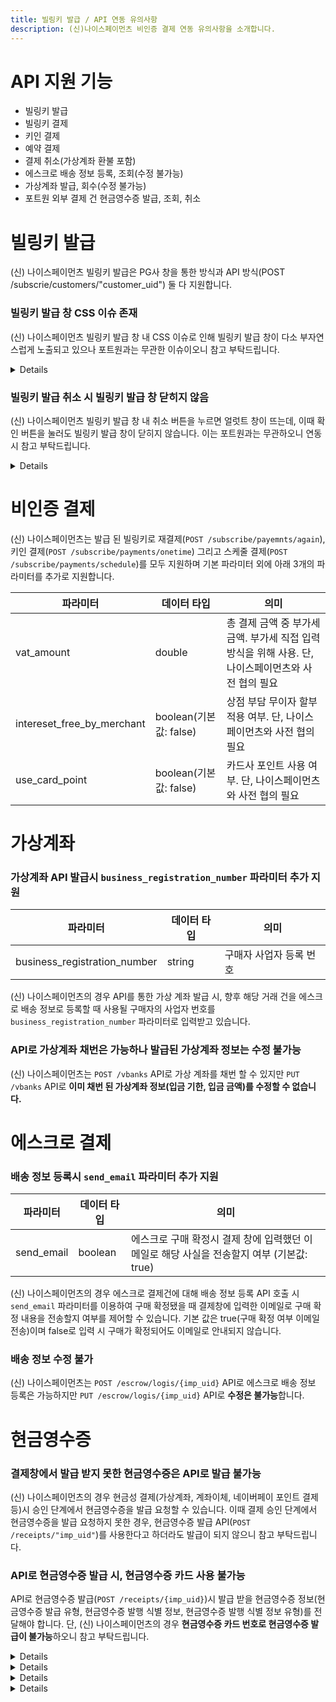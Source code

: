 ```yaml
---
title: 빌링키 발급 / API 연동 유의사항
description: (신)나이스페이먼츠 비인증 결제 연동 유의사항을 소개합니다.
---
```



# API 지원 기능

- 빌링키 발급
- 빌링키 결제
- 키인 결제
- 예약 결제
- 결제 취소(가상계좌 환불 포함)
- 에스크로 배송 정보 등록, 조회(수정 불가능)
- 가상계좌 발급, 회수(수정 불가능)
- 포트원 외부 결제 건 현금영수증 발급, 조회, 취소

# 빌링키 발급

(신) 나이스페이먼츠 빌링키 발급은 PG사 창을 통한 방식과 API 방식(POST /subscrie/customers/"customer_uid") 둘 다 지원합니다.

### 빌링키 발급 창 CSS 이슈 존재

(신) 나이스페이먼츠 빌링키 발급 창 내 CSS 이슈로 인해 빌링키 발급 창이 다소 부자연스럽게 노출되고 있으나 포트원과는 무관한 이슈이오니 참고 부탁드립니다.

<Details>
<p slot="summary">자세히 보기</p>


<Figure src={screenshot1} />

</Details>

### 빌링키 발급 취소 시 빌링키 발급 창 닫히지 않음

(신) 나이스페이먼츠 빌링키 발급 창 내 취소 버튼을 누르면 얼럿트 창이 뜨는데, 이때 확인 버튼을 눌러도 빌링키 발급 창이 닫히지 않습니다. 이는 포트원과는 무관하오니 연동 시 참고 부탁드립니다.

<Details>
<p slot="summary">자세히 보기</p>


<Figure src={screenshot2} />

</Details>

# 비인증 결제

(신) 나이스페이먼츠는 발급 된 빌링키로 재결제(`POST /subscribe/payemnts/again`), 키인 결제(`POST /subscribe/payments/onetime`) 그리고 스케줄 결제(`POST /subscribe/payments/schedule`)를 모두 지원하며 기본 파라미터 외에 아래 3개의 파라미터를 추가로 지원합니다.

| 파라미터                   | 데이터 타입            | 의미                                                                                            |
| -------------------------- | ---------------------- | ----------------------------------------------------------------------------------------------- |
| vat_amount                 | double                 | 총 결제 금액 중 부가세 금액. 부가세 직접 입력 방식을 위해 사용. 단, 나이스페이먼츠와 사전 협의 필요 |
| intereset_free_by_merchant | boolean(기본값: false) | 상점 부담 무이자 할부 적용 여부. 단, 나이스페이먼츠와 사전 협의 필요                                |
| use_card_point             | boolean(기본값: false) | 카드사 포인트 사용 여부. 단, 나이스페이먼츠와 사전 협의 필요                                        |

# 가상계좌

### 가상계좌 API 발급시 `business_registration_number` 파라미터 추가 지원

| 파라미터                     | 데이터 타입 | 의미                    |
| ---------------------------- | ----------- | ----------------------- |
| business_registration_number | string      | 구매자 사업자 등록 번호 |

(신) 나이스페이먼츠의 경우 API를 통한 가상 계좌 발급 시, 향후 해당 거래 건을 에스크로 배송 정보로 등록할 때 사용될 구매자의 사업자 번호를 `business_registration_number` 파라미터로 입력받고 있습니다.

### API로 가상계좌 채번은 가능하나 발급된 가상계좌 정보는 수정 불가능

(신) 나이스페이먼츠는 `POST /vbanks` API로 가상 계좌를 채번 할 수 있지만 `PUT /vbanks` API로 **이미 채번 된 가상계좌 정보(입금 기한, 입금 금액)를 수정할 수 없습니다.**

# 에스크로 결제

### 배송 정보 등록시 `send_email` 파라미터 추가 지원

| 파라미터   | 데이터 타입 | 의미                                                                                      |
| ---------- | ----------- | ----------------------------------------------------------------------------------------- |
| send_email | boolean     | 에스크로 구매 확정시 결제 창에 입력했던 이메일로 해당 사실을 전송할지 여부 (기본값: true) |

(신) 나이스페이먼츠의 경우 에스크로 결제건에 대해 배송 정보 등록 API 호출 시 `send_email` 파라미터를 이용하여 구매 확정됐을 때 결제창에 입력한 이메일로 구매 확정 내용을 전송할지 여부를 제어할 수 있습니다. 기본 값은 true(구매 확정 여부 이메일 전송)이며 false로 입력 시 구매가 확정되어도 이메일로 안내되지 않습니다.

### 배송 정보 수정 불가

(신) 나이스페이먼츠는 `POST /escrow/logis/{imp_uid}` API로 에스크로 배송 정보 등록은 가능하지만 `PUT /escrow/logis/{imp_uid}` API로 **수정은 불가능**합니다.

# 현금영수증

### 결제창에서 발급 받지 못한 현금영수증은 API로 발급 불가능

(신) 나이스페이먼츠의 경우 현금성 결제(가상계좌, 계좌이체, 네이버페이 포인트 결제 등)시 승인 단계에서 현금영수증을 발급 요청할 수 있습니다. 이때 결제 승인 단계에서 현금영수증을 발급 요청하지 못한 경우, 현금영수증 발급 API(`POST /receipts/"imp_uid"`)를 사용한다고 하더라도 발급이 되지 않으니 참고 부탁드립니다.

### API로 현금영수증 발급 시, 현금영수증 카드 사용 불가능

API로 현금영수증 발급(`POST /receipts/{imp_uid}`)시 발급 받을 현금영수증 정보(현금영수증 발급 유형, 현금영수증 발행 식별 정보, 현금영수증 발행 식별 정보 유형)를 전달해야 합니다. 단, (신) 나이스페이먼츠의 경우 **현금영수증 카드 번호로 현금영수증 발급이 불가능**하오니 참고 부탁드립니다.

<Details>
<p slot="summary">[가능] 사업자 등록번호로 지출증빙용 현금영수증 발급</p>

```javascript
// POST /receipts/{imp_uid}

{
  // ...중략
  type: "company", // 현금영수증 발급 유형: 지출증빙
  identifier: "1178178260", // 현금영수증 발행 식별 정보: 사업자 등록번호
  identifier_type: "business", // 현금영수증 발행 식별 정보 유형: 사업자 등록번호
}
```

</Details>

<Details>
<p slot="summary">[가능] 휴대폰 번호로 소득공제용 현금영수증 발급</p>

```javascript
// POST /receipts/{imp_uid}

{
  // ...중략
  type: "personal", // 현금영수증 발급 유형: 소득공제
  identifier: "01012345678", // 현금영수증 발행 식별 정보: 휴대폰 번호
  identifier_type: "phone", // 현금영수증 발행 식별 정보 유형: 휴대폰 번호
}
```

</Details>

<Details>
<p slot="summary">[가능] 주민등록번호로 소득공제용 현금영수증 발급</p>

```javascript
// POST /receipts/{imp_uid}

{
  // ...중략
  type: "personal", // 현금영수증 발급 유형: 소득공제
  identifier: "9010102012345", // 현금영수증 발행 식별 정보: 주민등록번호
  identifier_type: "person", // 현금영수증 발행 식별 정보 유형: 주민등록번호
}
```

</Details>

<Details>
<p slot="summary">[불가능] 현금영수증 카드번호로 소득공제용 현금영수증 발급</p>

```javascript
// POST /receipts/{imp_uid}

{
  // ...중략
  type: "personal", // 현금영수증 발급 유형: 소득공제
  identifier: "123456789012", // 현금영수증 발행 식별 정보: 현금영수증 카드번호
  identifier_type: "taxcard", // 현금영수증 발행 식별 정보 유형: 현금영수증 카드번호
}
```

</Details>

